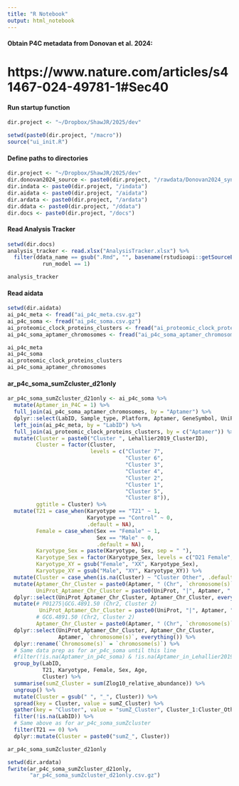 ```yaml
---
title: "R Notebook"
output: html_notebook
---
```


#### Obtain P4C metadata from Donovan et al. 2024:
# https://www.nature.com/articles/s41467-024-49781-1#Sec40

#### Run startup function
```r
dir.project <- "~/Dropbox/ShawJR/2025/dev"

setwd(paste0(dir.project, "/macro"))
source("ui_init.R")
```

#### Define paths to directories
```r
dir.project <- "~/Dropbox/ShawJR/2025/dev"
dir.donovan2024_source <- paste0(dir.project, "/rawdata/Donovan2024_syn31481952.5")
dir.indata <- paste0(dir.project, "/indata")
dir.aidata <- paste0(dir.project, "/aidata")
dir.ardata <- paste0(dir.project, "/ardata")
dir.ddata <- paste0(dir.project, "/ddata")
dir.docs <- paste0(dir.project, "/docs")
```

#### Read Analysis Tracker
```r
setwd(dir.docs)
analysis_tracker <- read.xlsx("AnalysisTracker.xlsx") %>%
  filter(ddata_name == gsub(".Rmd", "", basename(rstudioapi::getSourceEditorContext()$path)) &
           run_model == 1) 

analysis_tracker
```

#### Read aidata
```r
setwd(dir.aidata)
ai_p4c_meta <- fread("ai_p4c_meta.csv.gz")
ai_p4c_soma <- fread("ai_p4c_soma.csv.gz")
ai_proteomic_clock_proteins_clusters <- fread("ai_proteomic_clock_proteins_clusters.csv.gz")
ai_p4c_soma_aptamer_chromosomes <- fread("ai_p4c_soma_aptamer_chromosomes.csv.gz")

ai_p4c_meta
ai_p4c_soma
ai_proteomic_clock_proteins_clusters
ai_p4c_soma_aptamer_chromosomes
```

#### ar_p4c_soma_sumZcluster_d21only
```r
ar_p4c_soma_sumZcluster_d21only <- ai_p4c_soma %>%
  mutate(Aptamer_in_P4C = 1) %>%
  full_join(ai_p4c_soma_aptamer_chromosomes, by = "Aptamer") %>%
  dplyr::select(LabID, Sample_type, Platform, Aptamer, GeneSymbol, UniProt, `chromosome(s)`, everything()) %>%
  left_join(ai_p4c_meta, by = "LabID") %>%
  full_join(ai_proteomic_clock_proteins_clusters, by = c("Aptamer")) %>%
  mutate(Cluster = paste0("Cluster ", Lehallier2019_ClusterID),
         Cluster = factor(Cluster,
                          levels = c("Cluster 7",
                                     "Cluster 6", 
                                     "Cluster 3",
                                     "Cluster 4", 
                                     "Cluster 2", 
                                     "Cluster 1",
                                     "Cluster 5",
                                     "Cluster 8")),
         ggtitle = Cluster) %>%
  mutate(T21 = case_when(Karyotype == "T21" ~ 1,
                         Karyotype == "Control" ~ 0,
                         .default = NA),
         Female = case_when(Sex == "Female" ~ 1,
                            Sex == "Male" ~ 0,
                            .default = NA),
         Karyotype_Sex = paste(Karyotype, Sex, sep = " "),
         Karyotype_Sex = factor(Karyotype_Sex, levels = c("D21 Female", "D21 Male", "T21 Female", "T21 Male")),
         Karyotype_XY = gsub("Female", "XX", Karyotype_Sex),
         Karyotype_XY = gsub("Male", "XY", Karyotype_XY)) %>%
  mutate(Cluster = case_when(is.na(Cluster) ~ "Cluster Other", .default = Cluster)) %>%
  mutate(Aptamer_Chr_Cluster = paste0(Aptamer, " (Chr", `chromosome(s)`, ", ", Cluster, ")"),
         UniProt_Aptamer_Chr_Cluster = paste0(UniProt, "|", Aptamer, " (Chr", `chromosome(s)`, ", ", Cluster, ")")) %>%
  dplyr::select(UniProt_Aptamer_Chr_Cluster, Aptamer_Chr_Cluster, everything()) %>%
  mutate(# P01275|GCG.4891.50 (Chr2, Cluster 2)
          UniProt_Aptamer_Chr_Cluster = paste0(UniProt, "|", Aptamer, " (Chr", `chromosome(s)`, ", ", Cluster, ")"),
         # GCG.4891.50 (Chr2, Cluster 2)
         Aptamer_Chr_Cluster = paste0(Aptamer, " (Chr", `chromosome(s)`, ", ", Cluster, ")")) %>%
  dplyr::select(UniProt_Aptamer_Chr_Cluster, Aptamer_Chr_Cluster,
                Aptamer, `chromosome(s)`, everything()) %>%
  dplyr::rename(`Chromosome(s)` = `chromosome(s)`) %>%
  # Same data prep as for ar_p4c_soma until this line
  #filter(!is.na(Aptamer_in_p4c_soma) & !is.na(Aptamer_in_Lehallier2019)) %>%
  group_by(LabID,
           T21, Karyotype, Female, Sex, Age,
           Cluster) %>%
  summarise(sumZ_Cluster = sum(Zlog10_relative_abundance)) %>%
  ungroup() %>%
  mutate(Cluster = gsub(" ", "_", Cluster)) %>%
  spread(key = Cluster, value = sumZ_Cluster) %>%
  gather(key = "Cluster", value = "sumZ_Cluster", Cluster_1:Cluster_Other) %>%
  filter(!is.na(LabID)) %>%
  # Same above as for ar_p4c_soma_sumZcluster
  filter(T21 == 0) %>%
  dplyr::mutate(Cluster = paste0("sumZ_", Cluster))

ar_p4c_soma_sumZcluster_d21only
```

```r
setwd(dir.ardata)
fwrite(ar_p4c_soma_sumZcluster_d21only,
       "ar_p4c_soma_sumZcluster_d21only.csv.gz")
```
